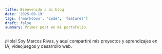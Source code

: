 ```yaml
---
title: Bienvenido a mi blog
date: '2025-08-19'
tags: ['markdown', 'code', 'features']
draft: false
summary: Primer post en mi portafolio.
---
```


¡Hola! Soy Marcos Rivas, y aquí compartiré mis proyectos y aprendizajes en IA, videojuegos y desarrollo web.
